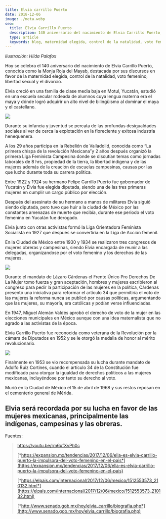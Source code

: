 ```yaml
---
title: Elvia carrillo Puerto
date: 2018-12-06
image: ./meta.webp
seo:
  title: Elvia Carrillo Puerto
  description: 140 aniversario del nacimiento de Elvia Carrillo Puerto, la Monja Roja del Mayab
  type: article
  keywords: blog, maternidad elegida, control de la natalidad, voto femenino, libertad sexual, divorcio 
---
```


*Ilustración: Hilda Palafox*

Hoy se celebra el 140 aniversario del nacimiento de Elvia Carrillo Puerto, conocida como la Monja Roja del Mayab, destacada por sus discursos en favor de la maternidad elegida, control de la natalidad, voto femenino, libertad sexual y el divorcio.

Elvia creció en una familia de clase media baja en Motul, Yucatán, estudió en una escuela secular rodeada de alumnos cuya lengua materna era el maya y dónde logró adquirir un alto nivel de bilingüismo al dominar el maya y el castellano.

![](https://miro.medium.com/v2/resize:fit:534/1*4KnXIbPerj_2fJgZI4D9dw.jpeg)

Durante su infancia y juventud se percata de las profundas desigualdades sociales al ver de cerca la explotación en la floreciente y exitosa industria henequenera.

A los 29 años participa en la Rebelión de Valladolid, conocida como “La primera chispa de la revolución Mexicana”y 2 años después organizó la primera Liga Feminista Campesina donde se discutían temas como jornadas laborales de 8 hrs, propiedad de la tierra, la libertad indígena y de las mujeres además de la creación de escuelas campesinas, causas por las que lucho durante toda su carrera política.

Entre 1922 y 1924 su hermano Felipe Carrillo Puerto fue gobernador de Yucatán y Elvia fue elegida diputada, siendo una de las tres primeras mujeres en cumplir un cargo público por elección.

Después del asesinato de su hermano a manos de militares Elvia siguió siendo diputada, pero tuvo que huir a la ciudad de México por las constantes amenazas de muerte que recibía, durante ese periodo el voto femenino en Yucatán fue derogado.

Elvia junto con otras activistas formó la Liga Orientadora Feminista Socialista en 1927 que después se convertiría en la Liga de Acción femenil.

En la Ciudad de México entre 1930 y 1934 se realizaron tres congresos de mujeres obreras y campesinas, siendo Elvia encargada de reunir a las delegadas, organizandose por el voto femenino y los derechos de las mujeres.

![](https://miro.medium.com/v2/resize:fit:700/1*uFGC7EuBhQz5z7xX4tOU3Q.jpeg)

Durante el mandato de Lázaro Cárdenas el Frente Único Pro Derechos De La Mujer tomo fuerza y gran aceptación, hombres y mujeres escribieron al congreso para pedir la participación de las mujeres en la política, Cárdenas presentó una iniciativa para reformar el artículo 34 que permitiría el voto de las mujeres la reforma nunca se publicó por causas políticas, argumentando que las mujeres, su mayoría, era católicas y podían verse influenciadas.

En 1947, Miguel Alemán Valdés aprobó el derecho de voto de la mujer en las elecciones municipales en México aunque con una idea maternalista que no agrado a las activistas de la época.

Elvia Carrillo Puerto fue reconocida como veterana de la Revolución por la cámara de Diputados en 1952 y se le otorgó la medalla de honor al mérito revolucionario.

![](https://miro.medium.com/v2/resize:fit:700/1*LgqHkoQbmhTiby5tdPtLTg.jpeg)

Finalmente en 1953 se vio recompensada su lucha durante mandato de Adolfo Ruiz Cortines, cuando el artículo 34 de la Constitución fue modificado para otorgar la igualdad de derechos políticos a las mujeres mexicanas, incluyéndose por tanto su derecho al voto.

Murió en la Ciudad de México el 15 de abril de 1968 y sus restos reposan en el cementerio general de Mérida.

## Elvia será recordada por su lucha en favor de las mujeres mexicanas, principalmente las indígenas, campesinas y las obreras.


Fuentes:

> https://youtu.be/rm6ufXvPh0c
> 
> 
> [*https://expansion.mx/tendencias/2017/12/06/ella-es-elvia-carrillo-puerto-la-impulsora-del-voto-femenino-en-el-pais*](https://expansion.mx/tendencias/2017/12/06/ella-es-elvia-carrillo-puerto-la-impulsora-del-voto-femenino-en-el-pais)
> 
> [*https://elpais.com/internacional/2017/12/06/mexico/1512553573_210132.html*](https://elpais.com/internacional/2017/12/06/mexico/1512553573_210132.html)
> 
> [*http://www.senado.gob.mx/hoy/elvia_carrillo/biografia.php*](http://www.senado.gob.mx/hoy/elvia_carrillo/biografia.php)
>